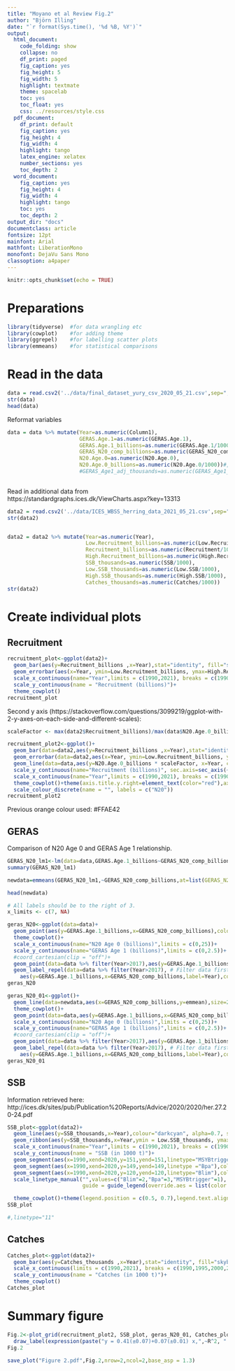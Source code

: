 ```yaml
---
title: "Moyano et al Review Fig.2"
author: "Björn Illing"
date: "`r format(Sys.time(), '%d %B, %Y')`"
output:
  html_document:
    code_folding: show
    collapse: no
    df_print: paged
    fig_caption: yes
    fig_height: 5
    fig_width: 5
    highlight: textmate
    theme: spacelab
    toc: yes
    toc_float: yes
    css: ../resources/style.css
  pdf_document:
    df_print: default
    fig_caption: yes
    fig_height: 4
    fig_width: 4
    highlight: tango
    latex_engine: xelatex
    number_sections: yes
    toc_depth: 2
  word_document:
    fig_caption: yes
    fig_height: 4
    fig_width: 4
    highlight: tango
    toc: yes
    toc_depth: 2
output_dir: "docs"
documentclass: article
fontsize: 12pt
mainfont: Arial
mathfont: LiberationMono
monofont: DejaVu Sans Mono
classoption: a4paper
---
```


```r
knitr::opts_chunk$set(echo = TRUE)
```

# Preparations

```r
library(tidyverse)  #for data wrangling etc
library(cowplot)    #for adding theme
library(ggrepel)    #for labelling scatter plots
library(emmeans)    #for statistical comparisons
```

# Read in the data

```r
data = read.csv2('../data/final_dataset_yury_csv_2020_05_21.csv',sep=",")
str(data)
head(data)

```

Reformat variables

```r
data = data %>% mutate(Year=as.numeric(Column1),
                       GERAS.Age.1=as.numeric(GERAS.Age.1),
                       GERAS.Age.1_billions=as.numeric(GERAS.Age.1/1000),
                       GERAS_N20_comp_billions=as.numeric(GERAS_N20_comp/1000),
                       N20.Age.0=as.numeric(N20.Age.0),
                       N20.Age.0_billions=as.numeric(N20.Age.0/1000))#,
                       #GERAS_Age1_adj_thousands=as.numeric(GERAS_Age1_adj/1000))
                       
```

Read in additional data from https://standardgraphs.ices.dk/ViewCharts.aspx?key=13313


```r

data2 = read.csv2('../data/ICES_WBSS_herring_data_2021_05_21.csv',sep=",")
str(data2)


data2 = data2 %>% mutate(Year=as.numeric(Year),
                         Low.Recruitment_billions=as.numeric(Low.Recruitment/1000000),
                         Recruitment_billions=as.numeric(Recruitment/1000000),
                         High.Recruitment_billions=as.numeric(High.Recruitment/1000000),
                         SSB_thousands=as.numeric(SSB/1000),
                         Low.SSB_thousands=as.numeric(Low.SSB/1000),
                         High.SSB_thousands=as.numeric(High.SSB/1000),
                         Catches_thousands=as.numeric(Catches/1000))
str(data2)
```    

# Create individual plots

## Recruitment

```r
recruitment_plot<-ggplot(data2)+
  geom_bar(aes(y=Recruitment_billions ,x=Year),stat="identity", fill="skyblue", alpha=0.7, width = 0.7)+
  geom_errorbar(aes(x=Year, ymin=Low.Recruitment_billions, ymax=High.Recruitment_billions), width=0.4, colour="#FFAE42", alpha=1, size=0.7)+
  scale_x_continuous(name="Year",limits = c(1990,2021), breaks = c(1990,1995,2000,2005,2010,2015,2020))+
  scale_y_continuous(name = "Recruitment (billions)")+
  theme_cowplot()
recruitment_plot
```


Second y axis (https://stackoverflow.com/questions/3099219/ggplot-with-2-y-axes-on-each-side-and-different-scales):


```r
scaleFactor <- max(data2$Recruitment_billions)/max(data$N20.Age.0_billions)
```

```r
recruitment_plot2<-ggplot()+
  geom_bar(data=data2,aes(y=Recruitment_billions ,x=Year),stat="identity", fill="skyblue", alpha=0.5, width = 0.7)+
  geom_errorbar(data=data2,aes(x=Year, ymin=Low.Recruitment_billions, ymax=High.Recruitment_billions), width=0.4, colour="skyblue", alpha=1, size=0.7)+
  geom_line(data=data,aes(y=N20.Age.0_billions * scaleFactor, x=Year, colour="red"), size=0.7)+
  scale_y_continuous(name="Recruitment (billions)", sec.axis=sec_axis(~./scaleFactor, name="N20 (billions)"))+
  scale_x_continuous(name="Year",limits = c(1990,2021), breaks = c(1990,1995,2000,2005,2010,2015,2020))+
  theme_cowplot()+theme(axis.title.y.right=element_text(color="red"),axis.text.y.right=element_text(color="red"), legend.position = c(0.5, 0.7))+
  scale_colour_discrete(name = "", labels = c("N20"))
recruitment_plot2
```
Previous orange colour used: #FFAE42

## GERAS

Comparison of N20 Age 0 and GERAS Age 1 relationship.

```r
GERAS_N20_lm1<-lm(data=data,GERAS.Age.1_billions~GERAS_N20_comp_billions)
summary(GERAS_N20_lm1)
```
```r
newdata=emmeans(GERAS_N20_lm1,~GERAS_N20_comp_billions,at=list(GERAS_N20_comp_billions=seq(min(data$GERAS_N20_comp_billions,na.rm = T),max(data$GERAS_N20_comp_billions,na.rm = T),len=100))) %>% as.data.frame

head(newdata)
```


```r
# All labels should be to the right of 3.
x_limits <- c(7, NA)

geras_N20<-ggplot(data=data)+
  geom_point(aes(y=GERAS.Age.1_billions,x=GERAS_N20_comp_billions),colour="skyblue", alpha=1, size=3)+
  theme_cowplot()+
  scale_x_continuous(name="N20 Age 0 (billions)",limits = c(0,25))+
  scale_y_continuous(name="GERAS Age 1 (billions)",limits = c(0,2.5))+
  #coord_cartesian(clip = "off")+
  geom_point(data=data %>% filter(Year>2017),aes(y=GERAS.Age.1_billions,x=GERAS_N20_comp_billions),colour="red", alpha=1, size=3)+
  geom_label_repel(data=data %>% filter(Year>2017), # Filter data first
    aes(y=GERAS.Age.1_billions,x=GERAS_N20_comp_billions,label=Year),colour="red",alpha=1,box.padding   = 0.35, point.padding = 0.1,segment.color = 'red',min.segment.length = 0, size = 3.5,xlim  = x_limits) #fill = "white", xlim = c(-Inf, Inf), ylim = c(-Inf, Inf)
geras_N20
```

```r
geras_N20_01<-ggplot()+
  geom_line(data=newdata,aes(x=GERAS_N20_comp_billions,y=emmean),size=2,colour="skyblue",alpha=0.7)+geom_ribbon(data=newdata,aes(x=GERAS_N20_comp_billions,y=emmean,ymin=lower.CL,ymax=upper.CL),alpha=0.3, fill="skyblue")+
  theme_cowplot()+
  geom_point(data=data,aes(y=GERAS.Age.1_billions,x=GERAS_N20_comp_billions),colour="skyblue", alpha=1, size=3)+
  scale_x_continuous(name="N20 Age 0 (billions)",limits = c(0,25))+
  scale_y_continuous(name="GERAS Age 1 (billions)",limits = c(0,2.5))+
  #coord_cartesian(clip = "off")+
  geom_point(data=data %>% filter(Year>2017),aes(y=GERAS.Age.1_billions,x=GERAS_N20_comp_billions),colour="red", alpha=1, size=3)+
  geom_label_repel(data=data %>% filter(Year>2017), # Filter data first
    aes(y=GERAS.Age.1_billions,x=GERAS_N20_comp_billions,label=Year),colour="red",alpha=1,box.padding   = 0.35, point.padding = 0.1,segment.color = 'red',min.segment.length = 0, size = 3.5,xlim  = x_limits) #fill = "white", xlim = c(-Inf, Inf), ylim = c(-Inf, Inf)
geras_N20_01
```


## SSB

Information retrieved here: http://ices.dk/sites/pub/Publication%20Reports/Advice/2020/2020/her.27.20-24.pdf

```r
SSB_plot<-ggplot(data2)+
  geom_line(aes(y=SSB_thousands,x=Year),colour="darkcyan", alpha=0.7, size=1.3)+
  geom_ribbon(aes(y=SSB_thousands,x=Year,ymin = Low.SSB_thousands, ymax = High.SSB_thousands), fill = "darkcyan", alpha=0.4)+
  scale_x_continuous(name="Year",limits = c(1990,2021), breaks = c(1990,1995,2000,2005,2010,2015,2020))+
  scale_y_continuous(name = "SSB (in 1000 t)")+
  geom_segment(aes(x=1990,xend=2020,y=151,yend=151,linetype="MSYBtrigger"),colour="red",size=1.3)+
  geom_segment(aes(x=1990,xend=2020,y=149,yend=149,linetype ="Bpa"),colour="black" ,size=1.3)+
  geom_segment(aes(x=1990,xend=2020,y=120,yend=120,linetype="Blim"),colour="blue",size=1.3)+
  scale_linetype_manual("",values=c("Blim"=2,"Bpa"=3,"MSYBtrigger"=1), labels=c(expression(B[lim]),expression(B[pa]),expression(MSYB[trigger])),
                        guide = guide_legend(override.aes = list(color = c("blue", "black","red"))))+

  theme_cowplot()+theme(legend.position = c(0.5, 0.7),legend.text.align = 0)
SSB_plot

#,linetype="11"
```

## Catches

```r
Catches_plot<-ggplot(data2)+
  geom_bar(aes(y=Catches_thousands ,x=Year),stat="identity", fill="skyblue", alpha=0.7, width = 0.7)+
  scale_x_continuous(limits = c(1990,2021), breaks = c(1990,1995,2000,2005,2010,2015,2020))+
  scale_y_continuous(name = "Catches (in 1000 t)")+
  theme_cowplot()
Catches_plot
```

# Summary figure

```r
Fig.2<-plot_grid(recruitment_plot2, SSB_plot, geras_N20_01, Catches_plot,labels = c('A', 'B','C','D'), ncol = 2,nrow=2, align = "hv")+
  draw_label(expression(paste("y = 0.41(±0.07)+0.07(±0.01) x,",~R^2, " = 0.73,",~p<"0.001", sep="")),size=10,vjust=3,hjust=1.25)
Fig.2

```

```r
save_plot("Figure 2.pdf",Fig.2,nrow=2,ncol=2,base_asp = 1.3)
```

